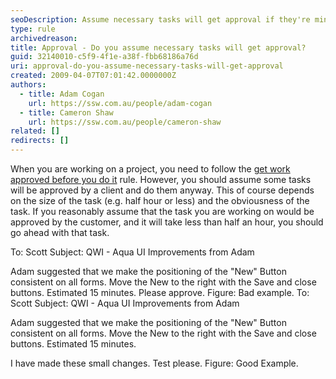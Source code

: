 ```yaml
---
seoDescription: Assume necessary tasks will get approval if they're minor and obvious, saving time and effort.
type: rule
archivedreason:
title: Approval - Do you assume necessary tasks will get approval?
guid: 32140010-c5f9-4f1e-a38f-fbb68186a76d
uri: approval-do-you-assume-necessary-tasks-will-get-approval
created: 2009-04-07T07:01:42.0000000Z
authors:
  - title: Adam Cogan
    url: https://ssw.com.au/people/adam-cogan
  - title: Cameron Shaw
    url: https://ssw.com.au/people/cameron-shaw
related: []
redirects: []
---
```


When you are working on a project, you need to follow the [get work approved before you do it](/approval-do-you-get-work-approved-before-you-do-it) rule. However, you should assume some tasks will be approved by a client and do them anyway. This of course depends on the size of the task (e.g. half hour or less) and the obviousness of the task.
If you reasonably assume that the task you are working on would be approved by the customer, and it will take less than half an hour, you should go ahead with that task.

To: Scott
Subject: QWI - Aqua UI Improvements from Adam

Adam suggested that we make the positioning of the "New" Button consistent on all forms. Move the New to the right with the Save and close buttons. Estimated 15 minutes.
Please approve.
Figure: Bad example.
To: Scott
Subject: QWI - Aqua UI Improvements from Adam

Adam suggested that we make the positioning of the "New" Button consistent on all forms. Move the New to the right with the Save and close buttons. Estimated 15 minutes.

I have made these small changes. Test please.
Figure: Good Example.
